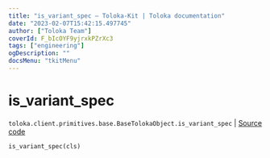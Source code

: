 ```yaml
---
title: "is_variant_spec — Toloka-Kit | Toloka documentation"
date: "2023-02-07T15:42:15.497745"
author: ["Toloka Team"]
coverId: F_bIcOYF9yjrxkPZrXc3
tags: ["engineering"]
ogDescription: ""
docsMenu: "tkitMenu"
---
```


# is_variant_spec
`toloka.client.primitives.base.BaseTolokaObject.is_variant_spec` | [Source code](https://github.com/Toloka/toloka-kit/blob/v1.1.3/src/client/primitives/base.py#L243)

```python
is_variant_spec(cls)
```